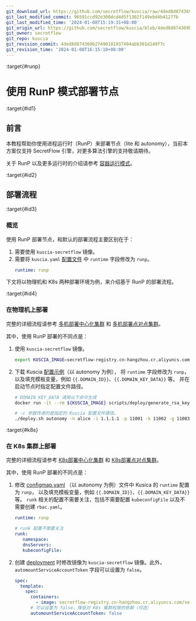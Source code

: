 ```yaml
---
git_download_url: https://github.com/secretflow/kuscia/raw/4ded8d874369b27490181937494abb301d249f7c/docs/deployment/deploy_with_runp_cn.md
git_last_modified_commit: 96591ccd92e300dcd4d5f1302f149ebd4b41277b
git_last_modified_time: '2024-01-08T15:19:31+08:00'
git_origin_url: https://github.com/secretflow/kuscia/blob/4ded8d874369b27490181937494abb301d249f7c/docs/deployment/deploy_with_runp_cn.md
git_owner: secretflow
git_repo: kuscia
git_revision_commit: 4ded8d874369b27490181937494abb301d249f7c
git_revision_time: '2024-01-08T16:15:10+08:00'
---
```


:target{#runp}

# 使用 RunP 模式部署节点

:target{#id1}

## 前言

本教程帮助你使用进程运行时（RunP）来部署节点（lite 和 autonomy），当前本方案仅支持 SecretFlow 引擎，对更多算法引擎的支持敬请期待。

关于 RunP 以及更多运行时的介绍请参考 [容器运行模式](../reference/architecture_cn.mdx#agent)。

:target{#id2}

## 部署流程

:target{#id3}

### 概览

使用 RunP 部署节点，和默认的部署流程主要区别在于：

1. 需要使用 `kuscia-secretflow` 镜像。
2. 需要将 `kuscia.yaml` [配置文件](kuscia_config_cn.mdx) 中 `runtime` 字段修改为 `runp`。
   ```yaml
   runtime: runp
   ```

下文将以物理机和 K8s 两种部署环境为例，来介绍基于 RunP 的部署流程。

:target{#id4}

### 在物理机上部署

完整的详细流程请参考 [多机部署中心化集群](deploy_master_lite_cn.mdx) 和 [多机部署点对点集群](deploy_p2p_cn.mdx)。

其中，使用 RunP 部署的不同点是：

1. 使用 `kuscia-secretflow` 镜像。
   ```bash
   export KUSCIA_IMAGE=secretflow-registry.cn-hangzhou.cr.aliyuncs.com/secretflow/kuscia-secretflow
   ```
2. 下载 Kuscia [配置示例](https://github.com/secretflow/kuscia/blob/main/scripts/templates/kuscia-autonomy.yaml)（以 autonomy 为例），
   将 `runtime` 字段修改为 `runp`，以及填充模板变量，例如 `{{.DOMAIN_ID}}`、`{{.DOMAIN_KEY_DATA}}` 等。 并在启动节点时指定配置文件路径。
   ```bash
   # DOMAIN_KEY_DATA 请用以下命令生成
   docker run -it --rm ${KUSCIA_IMAGE} scripts/deploy/generate_rsa_key.sh

   # -c 参数传递的是指定的 Kuscia 配置文件路径。
   ./deploy.sh autonomy -n alice -i 1.1.1.1 -p 11001 -k 11002 -g 11003 -c kuscia-autonomy.yaml
   ```

:target{#k8s}

### 在 K8s 集群上部署

完整的详细流程请参考 [K8s部署中心化集群](K8s_deployment_kuscia/K8s_master_lite_cn.mdx) 和 [K8s部署点对点集群](K8s_deployment_kuscia/K8s_p2p_cn.mdx)。

其中，使用 RunP 部署的不同点是：

1. 修改 [configmap.yaml](https://github.com/secretflow/kuscia/blob/main/hack/k8s/autonomy/configmap.yaml) （以 autonomy 为例）文件中 Kusica 的 `runtime` 配置为 `runp`，
   以及填充模板变量，例如 `{{.DOMAIN_ID}}`、`{{.DOMAIN_KEY_DATA}}` 等。 `runk` 相关的配置不需要关注，包括不需要配置 `kubeconfigFile` 以及不需要创建 `rbac.yaml`。
   ```yaml
   runtime: runp

   # runk 配置不需要关注
   runk:
      namespace:
      dnsServers:
      kubeconfigFile:
   ```
2. 创建 [deployment](https://github.com/secretflow/kuscia/blob/main/hack/k8s/autonomy/deployment.yaml) 时修改镜像为 `kuscia-secretflow` 镜像。此外，`automountServiceAccountToken` 字段可以设置为 `false`。
   ```yaml
   spec:
     template:
       spec:
         containers:
           - image: secretflow-registry.cn-hangzhou.cr.aliyuncs.com/secretflow/kuscia-secretflow:latest
         # 可以设置为 false，降低对 K8s 集群权限的依赖（可选）
         automountServiceAccountToken: false
   ```

